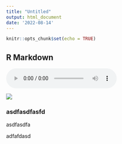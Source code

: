 ```yaml
---
title: "Untitled"
output: html_document
date: '2022-08-14'
---
```


```r
knitr::opts_chunk$set(echo = TRUE)
```

## R Markdown




<audio controls>
  <source src="./IMSLP270843-PMLP15427-dso20120512-005-mahler-symphony-no1-mvtI-langsam-schleppend.mp3"type="audio/wav"/>
  </audio>
  
  
  
  
  <img src = "./Capture.PNG"/>
  
  
  <h3>asdfasdfasfd</h3>
  
  
  asdfasdfa
  
  
  adfafdasd